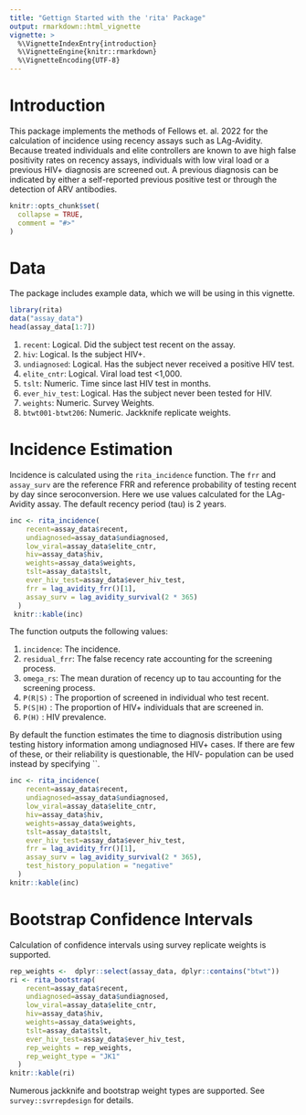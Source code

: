 ```yaml
---
title: "Gettign Started with the 'rita' Package"
output: rmarkdown::html_vignette
vignette: >
  %\VignetteIndexEntry{introduction}
  %\VignetteEngine{knitr::rmarkdown}
  %\VignetteEncoding{UTF-8}
---
```


# Introduction

This package implements the methods of Fellows et. al. 2022 for the calculation of incidence using recency assays such as LAg-Avidity. Because treated individuals and elite controllers are known to ave high false positivity rates on recency assays, individuals with low viral load or a previous HIV+ diagnosis are screened out. A previous diagnosis can be indicated by either a self-reported previous positive test or through the detection of ARV antibodies.

```r
knitr::opts_chunk$set(
  collapse = TRUE,
  comment = "#>"
)
```


# Data

The package includes example data, which we will be using in this vignette. 

```r
library(rita)
data("assay_data")
head(assay_data[1:7])
```

1. `recent`: Logical. Did the subject test recent on the assay.
2. `hiv`: Logical. Is the subject HIV+.
3. `undiagnosed`: Logical. Has the subject never received a positive HIV test.
4. `elite_cntr`: Logical. Viral load test <1,000.
5. `tslt`: Numeric. Time since last HIV test in months.
6. `ever_hiv_test`: Logical. Has the subject never been tested for HIV.
7. `weights`: Numeric. Survey Weights.
8. `btwt001-btwt206`: Numeric. Jackknife replicate weights.

# Incidence Estimation

Incidence is calculated using the `rita_incidence` function. The `frr` and `assay_surv` are the reference FRR and reference probability of testing recent by day since seroconversion. Here we use values calculated for the LAg-Avidity assay. The default recency period (tau) is 2 years.

```r
inc <- rita_incidence(
    recent=assay_data$recent,
    undiagnosed=assay_data$undiagnosed,
    low_viral=assay_data$elite_cntr,
    hiv=assay_data$hiv,
    weights=assay_data$weights,
    tslt=assay_data$tslt,
    ever_hiv_test=assay_data$ever_hiv_test,
    frr = lag_avidity_frr()[1],
    assay_surv = lag_avidity_survival(2 * 365)
  )
 knitr::kable(inc)
```

The function outputs the following values:

1. `incidence`: The incidence.
2. `residual_frr`: The false recency rate accounting for the screening process.
3. `omega_rs`: The mean duration of recency up to tau accounting for the screening process.
4. `P(R|S)` : The proportion of screened in individual who test recent.
5. `P(S|H)` : The proportion of HIV+ individuals that are screened in.
6. `P(H)` : HIV prevalence.


By default the function estimates the time to diagnosis distribution using testing history information among undiagnosed HIV+ cases. If there are few of these, or their reliability is questionable, the HIV- population can be used instead by specifying ``.

```r
inc <- rita_incidence(
    recent=assay_data$recent,
    undiagnosed=assay_data$undiagnosed,
    low_viral=assay_data$elite_cntr,
    hiv=assay_data$hiv,
    weights=assay_data$weights,
    tslt=assay_data$tslt,
    ever_hiv_test=assay_data$ever_hiv_test,
    frr = lag_avidity_frr()[1],
    assay_surv = lag_avidity_survival(2 * 365),
    test_history_population = "negative"
  )
knitr::kable(inc)
```

# Bootstrap Confidence Intervals

Calculation of confidence intervals using survey replicate weights is supported. 

```r
rep_weights <-  dplyr::select(assay_data, dplyr::contains("btwt"))
ri <- rita_bootstrap(
    recent=assay_data$recent,
    undiagnosed=assay_data$undiagnosed,
    low_viral=assay_data$elite_cntr,
    hiv=assay_data$hiv,
    weights=assay_data$weights,
    tslt=assay_data$tslt,
    ever_hiv_test=assay_data$ever_hiv_test,
    rep_weights = rep_weights,
    rep_weight_type = "JK1"
  )
knitr::kable(ri)
```

Numerous jackknife and bootstrap weight types are supported. See `survey::svrrepdesign` for details.

